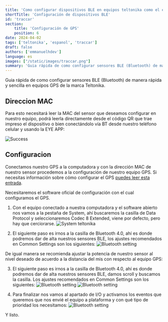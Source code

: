 ```yaml
---
title: 'Como configurar dispositivos BLE en equipos teltonika como el eye sensor'
shortTitle: 'Configuración de dispositivos BLE'
id: 'traccar'
section:
    title: 'Configuración de GPS'
    position: 6
date: 2024-04-02
tags: ['teltonika', 'espanol', 'traccar']
draft: false
authors: ['emmanuelhdev']
language: es
images: ["/static/images/traccar.png"]
summary: 'Guia rápida de como configurar sensores BLE (Bluetooth) de manera  rápida y sencilla en equipos GPS de la marca Teltonika. '
---
```


Guia rápida de como configurar sensores BLE (Bluetooth) de manera rápida y sencilla en equipos GPS de la marca Teltonika.

## Direccion MAC

Para esto necesitará leer la MAC del sensor que deseamos configurar en nuestro equipo, podrá leerla directamente desde el código QR que trae impreso el dispositivo o bien conectándolo vía BT desde nuestro teléfono celular y usando la EYE APP:

![Success](/static/images/teltonika/config/eye-sensor.png)

## Configuracion

Conectamos nuestro GPS a la computadora y con la dirección MAC de nuestro sensor procedemos a la configuración de nuestro equipo GPS. Si necesitas información sobre cómo configurar el GPS [puedes leer esta entrada](/como-configurar-dispositivos-ble-en-equipos-teltonika-como-el-eye-sensor).

Necesitaremos el software oficial de configuración con el cual configuramos el GPS.

1. Con el equipo conectado a nuestra computadora y el software abierto nos vamos a la pestaña de System, ahí buscaremos la casilla de Data Protocol y seleccionaremos Codec 8 Extended, viene por defecto, pero hay que cerciorarse.
   ![System teltonika](/static/images/teltonika/config/system.png)

2. El siguiente paso es irnos a la casilla de Bluetooth 4.0, ahí es donde podremos dar de alta nuestros sensores BLE, los ajustes recomendados en Common Settings son los siguientes:
   ![Bluetooth setting](/static/images/teltonika/config/bluetooth.png)

De igual manera se recomienda ajustar la potencia de nuestro sensor al nivel deseado de acuerdo a la distancia del mis con respecto al equipo GPS:

3. El siguiente paso es irnos a la casilla de Bluetooth 4.0, ahí es donde podremos dar de alta nuestros sensores BLE, damos scroll y buscamos la casilla. Los ajustes recomendados en Common Settings son los siguientes:
   ![Bluetooth setting](/static/images/teltonika/config/bluetooth-setting.png)
   ![Bluetooth setting](/static/images/teltonika/config/preset.png)

4. Para finalizar nos vamos al apartado de I/O y activamos los eventos que queremos que nos envié el equipo a plataforma y con qué tipo de prioridad los necesitamos:
   ![Bluetooth setting](/static/images/teltonika/config/v0.png)

Y listo.
